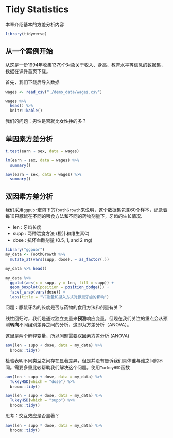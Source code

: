 # Tidy Statistics {#tidystats}


本章介绍基本的方差分析内容

```r
library(tidyverse)
```


## 从一个案例开始

从这是一份1994年收集1379个对象关于收入、身高、教育水平等信息的数据集，数据在课件首页下载。

首先，我们下载后导入数据
```r
wages <- read_csv("./demo_data/wages.csv")

wages %>% 
  head() %>% 
  knitr::kable()
```

我们的问题：男性是否就比女性挣的多？


## 单因素方差分析

```r
t.test(earn ~ sex, data = wages)
```


```r
lm(earn ~ sex, data = wages) %>% 
  summary()
```


```r
aov(earn ~ sex, data = wages) %>% 
  summary()

```


## 双因素方差分析

我们采用`ggpubr`宏包下的`ToothGrowth`来说明，这个数据集包含60个样本，记录着每10只豚鼠在不同的喂食方法和不同的药物剂量下，牙齿的生长情况.

- len :  牙齿长度
- supp : 两种喂食方法 (橙汁和维生素C)
- dose : 抗坏血酸剂量 (0.5, 1, and 2 mg) 


```r
library("ggpubr")
my_data <- ToothGrowth %>%
  mutate_at(vars(supp, dose), ~ as_factor(.))

my_data %>% head()
```



```r
my_data %>%
  ggplot(aes(x = supp, y = len, fill = supp)) +
  geom_boxplot(position = position_dodge()) +
  facet_wrap(vars(dose)) +
  labs(title = "VC剂量和摄入方式对豚鼠牙齿的影响")
```



问题：豚鼠牙齿的长度是否与药物的食用方法和剂量有关？

线性回归时，我们是通过独立变量来**预测**响应变量，但现在我们关注的重点会从预测**转向**不同组别差异之间的分析，这即为方差分析（ANOVA）。

这里是两个解释变量，所以问题需要双因素方差分析 (ANOVA)

```r
aov(len ~ supp + dose, data = my_data) %>%
  broom::tidy()
```


检验表明不同类型之间存在显著差异，但是并没有告诉我们具体谁与谁之间的不同。需要多重比较帮助我们解决这个问题。使用`TurkeyHSD`函数

```r
aov(len ~ supp + dose, data = my_data) %>%
  TukeyHSD(which = "dose") %>%
  broom::tidy()
```




```r
aov(len ~ supp + dose, data = my_data) %>%
  TukeyHSD(which = "supp") %>%
  broom::tidy()
```

思考：交互效应是否显著？
```r
aov(len ~ supp * dose, data = my_data) %>%
  broom::tidy()
```



